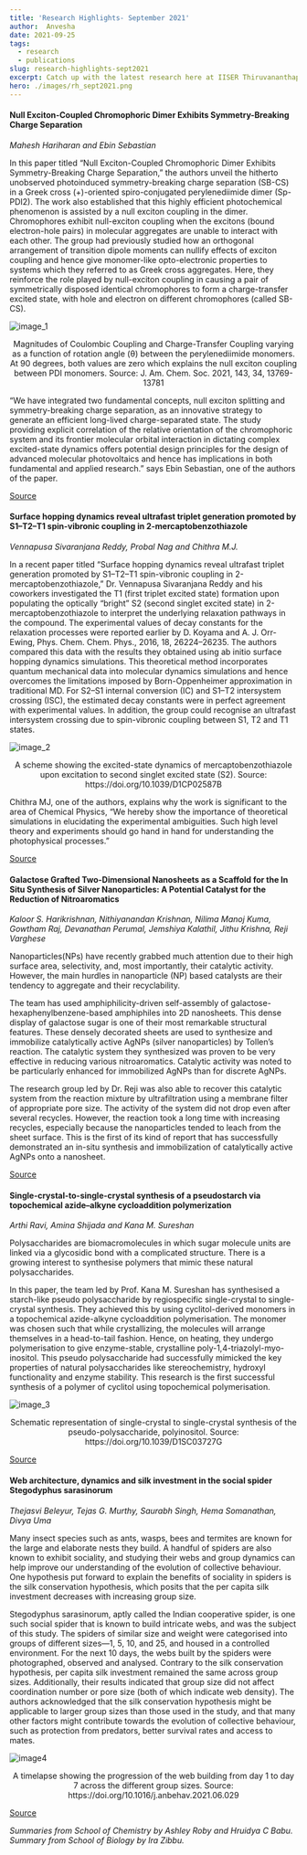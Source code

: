 ```yaml
---
title: 'Research Highlights- September 2021'
author:  Anvesha
date: 2021-09-25
tags:   
  - research
  - publications
slug: research-highlights-sept2021
excerpt: Catch up with the latest research here at IISER Thiruvananthapuram 
hero: ./images/rh_sept2021.png
---
```



#### Null Exciton-Coupled Chromophoric Dimer Exhibits Symmetry-Breaking Charge Separation

*Mahesh Hariharan and Ebin Sebastian*

In this paper titled “Null Exciton-Coupled Chromophoric Dimer Exhibits Symmetry-Breaking Charge Separation,” the authors unveil the hitherto unobserved photoinduced symmetry-breaking charge separation (SB-CS) in a Greek cross (+)-oriented spiro-conjugated perylenediimide dimer (Sp-PDI2). The work also established that this highly efficient photochemical phenomenon is assisted by a null exciton coupling in the dimer. Chromophores exhibit null-exciton coupling when the excitons (bound electron-hole pairs) in molecular aggregates are unable to interact with each other. The group had previously studied how an orthogonal arrangement of transition dipole moments can nullify effects of exciton coupling and hence give monomer-like opto-electronic properties to systems which they referred to as Greek cross aggregates. Here, they reinforce the role played by null-exciton coupling in causing a pair of symmetrically disposed identical chromophores to form a charge-transfer excited state, with hole and electron on different chromophores (called SB-CS).

![image_1](image_1.jpeg)
<p>
<figcaption align = "center">Magnitudes of  Coulombic Coupling and Charge-Transfer Coupling varying as a function of rotation angle (θ) between the perylenediimide monomers. At 90 degrees, both values are zero which explains the null exciton coupling between PDI monomers. Source: J. Am. Chem. Soc. 2021, 143, 34, 13769-13781 </figcaption>
</p>

“We have integrated two fundamental concepts, null exciton splitting and symmetry-breaking charge separation, as an innovative strategy to generate an efficient long-lived charge-separated state. The study providing explicit correlation of the relative orientation of the chromophoric system and its frontier molecular orbital interaction in dictating complex excited-state dynamics offers potential design principles for the design of advanced molecular photovoltaics and hence has implications in both fundamental and applied research.” says Ebin Sebastian, one of the authors of the paper.

[Source](https://pubs.acs.org/doi/10.1021/jacs.1c05793)

#### Surface hopping dynamics reveal ultrafast triplet generation promoted by S1–T2–T1 spin-vibronic coupling in 2-mercaptobenzothiazole

*Vennapusa Sivaranjana Reddy, Probal Nag and Chithra M.J.*

In a recent paper titled “Surface hopping dynamics reveal ultrafast triplet generation promoted by S1–T2–T1 spin-vibronic coupling in 2-mercaptobenzothiazole,” Dr. Vennapusa Sivaranjana Reddy and his coworkers investigated the T1 (first triplet excited state) formation upon populating the optically “bright” S2 (second singlet excited state) in 2-mercaptobenzothiazole to interpret the underlying relaxation pathways in the compound. The experimental values of decay constants for the relaxation processes were reported earlier by D. Koyama and A. J. Orr-Ewing, Phys. Chem. Chem. Phys., 2016, 18, 26224–26235. The authors compared this data with the results they obtained using ab initio surface hopping dynamics simulations. This theoretical method incorporates quantum mechanical data into molecular dynamics simulations and hence overcomes the limitations imposed by Born-Oppenheimer approximation in traditional MD. For S2–S1 internal conversion (IC) and S1–T2 intersystem crossing (ISC), the estimated decay constants were in perfect agreement with experimental values. In addition, the group could recognise an ultrafast intersystem crossing due to spin-vibronic coupling between S1, T2 and T1 states. 

![image_2](./images/image_2.jpg)
<p>
<figcaption align = "center">A scheme showing the excited-state dynamics of mercaptobenzothiazole upon excitation to second singlet excited state (S2). Source: https://doi.org/10.1039/D1CP02587B </figcaption>
</p>

Chithra MJ, one of the authors, explains why the work is significant to the area of Chemical Physics, “We hereby show the importance of theoretical simulations in elucidating the experimental ambiguities. Such high level theory and experiments should go hand in hand for understanding the photophysical processes.” 

[Source](https://pubs.rsc.org/en/Content/ArticleLanding/2021/CP/D1CP02587B)

#### Galactose Grafted Two-Dimensional Nanosheets as a Scaffold for the In Situ Synthesis of Silver Nanoparticles: A Potential Catalyst for the Reduction of Nitroaromatics

*Kaloor S. Harikrishnan, Nithiyanandan Krishnan, Nilima Manoj Kuma, Gowtham Raj, Devanathan Perumal, Jemshiya Kalathil, Jithu Krishna, Reji Varghese*

Nanoparticles(NPs) have recently grabbed much attention due to their high surface area, selectivity, and, most importantly, their catalytic activity.  However, the main hurdles in nanoparticle (NP) based catalysts are their tendency to aggregate and their recyclability. 

The team has used amphiphilicity-driven self-assembly of galactose-hexaphenylbenzene-based amphiphiles into 2D nanosheets. This dense display of galactose sugar is one of their most remarkable structural features. These densely decorated sheets are used to synthesize and immobilize catalytically active AgNPs (silver nanoparticles) by Tollen’s reaction. The catalytic system they synthesized was proven to be very effective in reducing various nitroaromatics. Catalytic activity was noted to be particularly enhanced for immobilized AgNPs than for discrete AgNPs. 

The research group led by Dr. Reji was also able to recover this catalytic system from the reaction mixture by ultrafiltration using a membrane filter of appropriate pore size. The activity of the system did not drop even after several recycles. However, the reaction took a long time with increasing recycles, especially because the nanoparticles tended to leach from the sheet surface. This is the first of its kind of report that has successfully demonstrated an in-situ synthesis and immobilization of catalytically active AgNPs onto a nanosheet.

[Source](https://chemistry-europe.onlinelibrary.wiley.com/doi/10.1002/chem.202102421)

#### Single-crystal-to-single-crystal synthesis of a pseudostarch via topochemical azide–alkyne cycloaddition polymerization

*Arthi Ravi, Amina Shijada and Kana M. Sureshan*

Polysaccharides are biomacromolecules in which sugar molecule units are linked via a glycosidic bond with a complicated structure. There is a growing interest to synthesise polymers that mimic these natural polysaccharides. 

In this paper, the team led by Prof. Kana M. Sureshan has synthesised a starch-like pseudo polysaccharide by regiospecific single-crystal to single-crystal synthesis. They achieved this by using cyclitol-derived monomers in a topochemical azide-alkyne cycloaddition polymerisation. The monomer was chosen such that while crystallizing, the molecules will arrange themselves in a head-to-tail fashion. Hence, on heating, they undergo polymerisation to give enzyme-stable, crystalline poly-1,4-triazolyl-myo-inositol. This pseudo polysaccharide had successfully mimicked the key properties of natural polysaccharides like stereochemistry, hydroxyl functionality and enzyme stability. This research is the first successful synthesis of a polymer of cyclitol using topochemical polymerisation.

![image_3](./images/image_3.png)
<p>
<figcaption align = "center">Schematic representation of single-crystal to single-crystal synthesis of the pseudo-polysaccharide, polyinositol. Source: https://doi.org/10.1039/D1SC03727G </figcaption>
</p>

[Source](https://pubs.rsc.org/en/content/articlelanding/sc/2021/d1sc03727g)

#### Web architecture, dynamics and silk investment in the social spider Stegodyphus sarasinorum 

*Thejasvi Beleyur, Tejas G. Murthy, Saurabh Singh, Hema Somanathan,
Divya Uma*

Many insect species such as ants, wasps, bees and termites are known for the large and elaborate nests they build. A handful of spiders are also known to exhibit sociality, and studying their webs and group dynamics can help improve our understanding of the evolution of collective behaviour. One hypothesis put forward to explain the benefits of sociality in spiders is the silk conservation hypothesis, which posits that the per capita silk investment decreases with increasing group size. 

Stegodyphus sarasinorum, aptly called the Indian cooperative spider, is one such social spider that is known to build intricate webs, and was the subject of this study. The spiders of similar size and weight were categorised into groups of different sizes—1, 5, 10, and 25, and housed in a controlled environment. For the next 10 days, the webs built by the spiders were photographed, observed and analysed. Contrary to the silk conservation hypothesis, per capita silk investment remained the same across group sizes. Additionally, their results indicated that group size did not affect coordination number or pore size (both of which indicate web density). The authors acknowledged that the silk conservation hypothesis might be applicable to larger group sizes than those used in the study, and that many other factors might contribute towards the evolution of collective behaviour, such as protection from predators, better survival rates and access to mates.

![image4](./images/image4_sep21.jpg)
<p>
<figcaption align = "center">A timelapse showing the progression of the web building from day 1 to day 7 across the different group sizes. 
Source: https://doi.org/10.1016/j.anbehav.2021.06.029 </figcaption>
</p>

[Source](https://www.sciencedirect.com/science/article/pii/S0003347221002104?via%3Dihub#appsec1)

*Summaries from School of Chemistry by Ashley Roby and Hruidya C Babu. Summary from School of Biology by Ira Zibbu.*


